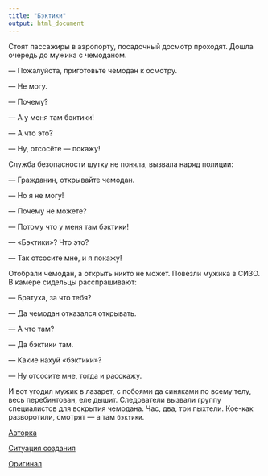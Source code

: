 ---
title: "Бэктики"
output: html_document
---

Стоят пассажиры в аэропорту, посадочный досмотр проходят. Дошла очередь до мужика с чемоданом.

--- Пожалуйста, приготовьте чемодан к осмотру.

--- Не могу.

--- Почему?

--- А у меня там бэктики!

--- А что это?

--- Ну, отсосёте --- покажу!

Служба безопасности шутку не поняла, вызвала наряд полиции:

--- Гражданин, открывайте чемодан.

--- Но я не могу!

--- Почему не можете?

--- Потому что у меня там бэктики!

--- «Бэктики»? Что это?

--- Так отсосите мне, и я покажу!

Отобрали чемодан, а открыть никто не может. Повезли мужика в СИЗО. В камере сидельцы расспрашивают:

--- Братуха, за что тебя?

--- Да чемодан отказался открывать.

--- А что там?

--- Да бэктики там.

--- Какие нахуй «бэктики»?

--- Ну отсосите мне, тогда и расскажу.

И вот угодил мужик в лазарет, с побоями да синяками по всему телу, весь перебинтован, еле дышит. Следователи вызвали группу специалистов для вскрытия чемодана. Час, два, три пыхтели. Кое-как разворотили, смотрят --- а там `бэктики`.

[Авторка](https://t.me/stats_for_science)

[Ситуация создания](https://agency.blastim.ru/stat_r)

[Оригинал](https://baneks.site/%D1%81%D1%82%D0%BE%D1%8F%D1%82-%D0%BF%D0%B0%D1%81%D1%81%D0%B0%D0%B6%D0%B8%D1%80%D1%8B-%D0%B2-%D0%B0%D1%8D%D1%80%D0%BE%D0%BF%D0%BE%D1%80%D1%82%D1%83-%D0%BF%D0%BE%D1%81%D0%B0%D0%B4%D0%BE%D1%87%D0%BD%D1%8B%D0%B9-%D0%B4%D0%BE%D1%81%D0%BC%D0%BE%D1%82%D1%80/?p=4)



